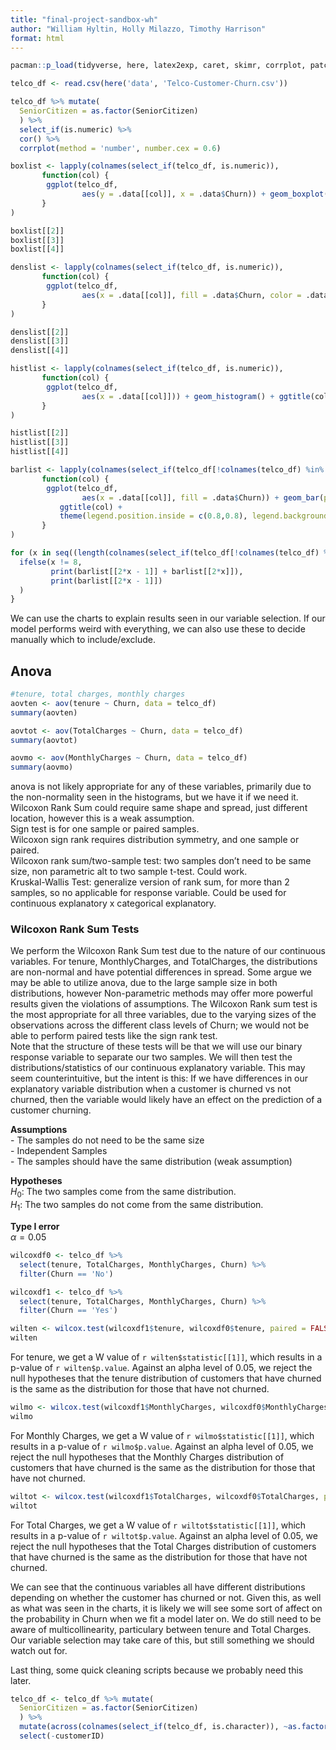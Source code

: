 ```yaml
---
title: "final-project-sandbox-wh"
author: "William Hyltin, Holly Milazzo, Timothy Harrison"
format: html
---
```


```r
pacman::p_load(tidyverse, here, latex2exp, caret, skimr, corrplot, patchwork)
```

```r
telco_df <- read.csv(here('data', 'Telco-Customer-Churn.csv'))
```

```r
telco_df %>% mutate(
  SeniorCitizen = as.factor(SeniorCitizen)
  ) %>% 
  select_if(is.numeric) %>% 
  cor() %>% 
  corrplot(method = 'number', number.cex = 0.6)
```

```r
boxlist <- lapply(colnames(select_if(telco_df, is.numeric)),
       function(col) {
        ggplot(telco_df,
                aes(y = .data[[col]], x = .data$Churn)) + geom_boxplot() + ggtitle(col)
       }
)
```

```r
boxlist[[2]]
boxlist[[3]]
boxlist[[4]]
```

```r
denslist <- lapply(colnames(select_if(telco_df, is.numeric)),
       function(col) {
        ggplot(telco_df,
                aes(x = .data[[col]], fill = .data$Churn, color = .data$Churn)) + geom_density(alpha = 0.5, stat = 'bin', bins=20) + ggtitle(col)
       }
)
```

```r
denslist[[2]]
denslist[[3]]
denslist[[4]]
```

```r
histlist <- lapply(colnames(select_if(telco_df, is.numeric)),
       function(col) {
        ggplot(telco_df,
                aes(x = .data[[col]])) + geom_histogram() + ggtitle(col)
       }
)
```

```r
histlist[[2]]
histlist[[3]]
histlist[[4]]
```


```r
barlist <- lapply(colnames(select_if(telco_df[!colnames(telco_df) %in% c('Churn', 'customerID')], is.character)),
       function(col) {
        ggplot(telco_df,
                aes(x = .data[[col]], fill = .data$Churn)) + geom_bar(position = 'dodge') + 
           ggtitle(col) + 
           theme(legend.position.inside = c(0.8,0.8), legend.background = element_blank())
       }
)
```

```r
for (x in seq((length(colnames(select_if(telco_df[!colnames(telco_df) %in% c('Churn', 'customerID')], is.character))) +1)/2)){
  ifelse(x != 8,
         print(barlist[[2*x - 1]] + barlist[[2*x]]),
         print(barlist[[2*x - 1]])
  )
}
```

We can use the charts to explain results seen in our variable selection. If our model performs weird with everything, we can also use these to decide manually which to include/exclude.

## Anova

```r
#tenure, total charges, monthly charges
aovten <- aov(tenure ~ Churn, data = telco_df)
summary(aovten)
```

```r
aovtot <- aov(TotalCharges ~ Churn, data = telco_df)
summary(aovtot)
```

```r
aovmo <- aov(MonthlyCharges ~ Churn, data = telco_df)
summary(aovmo)
```

anova is not likely appropriate for any of these variables, primarily due to the non-normality seen in the histograms, but we have it if we need it.  
Wilcoxon Rank Sum could require same shape and spread, just different location, however this is a weak assumption.  
Sign test is for one sample or paired samples.  
Wilcoxon sign rank requires distribution symmetry, and one sample or paired.  
Wilcoxon rank sum/two-sample test: two samples don't need to be same size, non parametric alt to two sample t-test. Could work.  
Kruskal-Wallis Test: generalize version of rank sum, for more than 2 samples, so no applicable for response variable. Could be used for continuous explanatory x categorical explanatory.

### Wilcoxon Rank Sum Tests

  We perform the Wilcoxon Rank Sum test due to the nature of our continuous variables. For tenure, MonthlyCharges, and TotalCharges, the distributions are non-normal and have potential differences in spread. Some argue we may be able to utilize anova, due to the large sample size in both distributions, however Non-parametric methods may offer more powerful results given the violations of assumptions. The Wilcoxon Rank sum test is the most appropriate for all three variables, due to the varying sizes of the observations across the different class levels of Churn; we would not be able to perform paired tests like the sign rank test.  
  Note that the structure of these tests will be that we will use our binary response variable to separate our two samples. We will then test the distributions/statistics of our continuous explanatory variable. This may seem counterintuitive, but the intent is this: If we have differences in our explanatory variable distribution when a customer is churned vs not churned, then the variable would likely have an effect on the prediction of a customer churning.  

  **Assumptions**  
  - The samples do not need to be the same size  
  - Independent Samples  
  - The samples should have the same distribution (weak assumption)  
  
  **Hypotheses**  
  $H_{0}:$ The two samples come from the same distribution.  
  $H_{1}:$ The two samples do not come from the same distribution.  
  
  **Type I error**  
  $\alpha = 0.05$

```r
wilcoxdf0 <- telco_df %>% 
  select(tenure, TotalCharges, MonthlyCharges, Churn) %>% 
  filter(Churn == 'No')

wilcoxdf1 <- telco_df %>% 
  select(tenure, TotalCharges, MonthlyCharges, Churn) %>% 
  filter(Churn == 'Yes')
```

```r
wilten <- wilcox.test(wilcoxdf1$tenure, wilcoxdf0$tenure, paired = FALSE, alternative = 'two.sided')
wilten
```

  For tenure, we get a W value of `r wilten$statistic[[1]]`, which results in a p-value of `r wilten$p.value`. Against an alpha level of 0.05, we reject the null hypotheses that the tenure distribution of customers that have churned is the same as the distribution for those that have not churned.
  

```r
wilmo <- wilcox.test(wilcoxdf1$MonthlyCharges, wilcoxdf0$MonthlyCharges, paired = FALSE, alternative = 'two.sided')
wilmo
```

  For Monthly Charges, we get a W value of `r wilmo$statistic[[1]]`, which results in a p-value of `r wilmo$p.value`. Against an alpha level of 0.05, we reject the null hypotheses that the Monthly Charges distribution of customers that have churned is the same as the distribution for those that have not churned.
  

```r
wiltot <- wilcox.test(wilcoxdf1$TotalCharges, wilcoxdf0$TotalCharges, paired = FALSE, alternative = 'two.sided')
wiltot
```

  For Total Charges, we get a W value of `r wiltot$statistic[[1]]`, which results in a p-value of `r wiltot$p.value`. Against an alpha level of 0.05, we reject the null hypotheses that the Total Charges distribution of customers that have churned is the same as the distribution for those that have not churned.


  We can see that the continuous variables all have different distributions depending on whether the customer has churned or not. Given this, as well as what was seen in the charts, it is likely we will see some sort of affect on the probability in Churn when we fit a model later on. We do still need to be aware of multicollinearity, particulary between tenure and Total Charges. Our variable selection may take care of this, but still something we should watch out for.  
  
  
  Last thing, some quick cleaning scripts because we probably need this later.
  
```r
telco_df <- telco_df %>% mutate(
  SeniorCitizen = as.factor(SeniorCitizen)
  ) %>% 
  mutate(across(colnames(select_if(telco_df, is.character)), ~as.factor(.x))) %>% 
  select(-customerID)
```
  
  